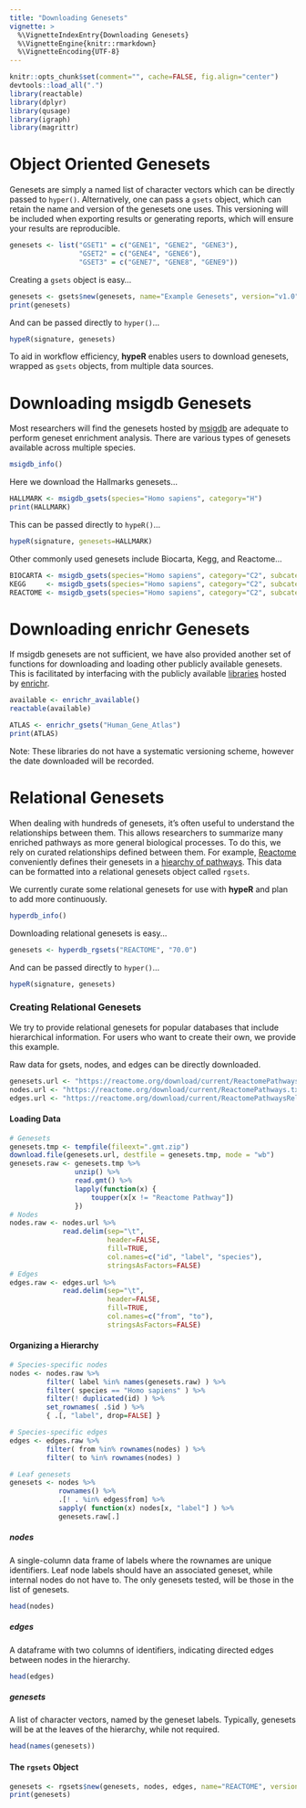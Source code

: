 ```yaml
---
title: "Downloading Genesets"
vignette: >
  %\VignetteIndexEntry{Downloading Genesets}
  %\VignetteEngine{knitr::rmarkdown}
  %\VignetteEncoding{UTF-8}
---
```


```r
knitr::opts_chunk$set(comment="", cache=FALSE, fig.align="center")
devtools::load_all(".")
library(reactable)
library(dplyr)
library(qusage)
library(igraph)
library(magrittr)
```

# Object Oriented Genesets

Genesets are simply a named list of character vectors which can be directly passed to `hyper()`. Alternatively, one can pass a `gsets` object, which can retain the name and version of the genesets one uses. This versioning will be included when exporting results or generating reports, which will ensure your results are reproducible.

```r

genesets <- list("GSET1" = c("GENE1", "GENE2", "GENE3"),
                 "GSET2" = c("GENE4", "GENE6"),
                 "GSET3" = c("GENE7", "GENE8", "GENE9"))

```

Creating a `gsets` object is easy...

```r

genesets <- gsets$new(genesets, name="Example Genesets", version="v1.0")
print(genesets)

```

And can be passed directly to `hyper()`...

```r

hypeR(signature, genesets)

```

To aid in workflow efficiency, __hypeR__ enables users to download genesets, wrapped as `gsets` objects, from multiple data sources.

# Downloading **msigdb** Genesets

Most researchers will find the genesets hosted by [msigdb](https://software.broadinstitute.org/gsea/msigdb/collections.jsp) are adequate to perform geneset enrichment analysis. There are various types of genesets available across multiple species.

```r

msigdb_info()

```

Here we download the Hallmarks genesets...

```r

HALLMARK <- msigdb_gsets(species="Homo sapiens", category="H")
print(HALLMARK)

```

This can be passed directly to `hypeR()`...

```r

hypeR(signature, genesets=HALLMARK)

```

Other commonly used genesets include Biocarta, Kegg, and Reactome...

```r

BIOCARTA <- msigdb_gsets(species="Homo sapiens", category="C2", subcategory="CP:BIOCARTA")
KEGG     <- msigdb_gsets(species="Homo sapiens", category="C2", subcategory="CP:KEGG")
REACTOME <- msigdb_gsets(species="Homo sapiens", category="C2", subcategory="CP:REACTOME")

```

# Downloading **enrichr** Genesets

If msigdb genesets are not sufficient, we have also provided another set of functions for downloading and loading other publicly available genesets. This is facilitated by interfacing with the publicly available [libraries](https://amp.pharm.mssm.edu/Enrichr/#stats) hosted by [enrichr](https://amp.pharm.mssm.edu/Enrichr/).

```r

available <- enrichr_available()
reactable(available)

```

```r

ATLAS <- enrichr_gsets("Human_Gene_Atlas")
print(ATLAS)

```

Note: These libraries do not have a systematic versioning scheme, however the date downloaded will be recorded.

# Relational Genesets

When dealing with hundreds of genesets, it's often useful to understand the relationships between them. This allows researchers to summarize many enriched pathways as more general biological processes. To do this, we rely on curated relationships defined between them. For example, [Reactome](https://reactome.org/) conveniently defines their genesets in a [hiearchy of pathways](https://reactome.org/PathwayBrowser/). This data can be formatted into a relational genesets object called `rgsets`.

We currently curate some relational genesets for use with __hypeR__ and plan to add more continuously.

```r

hyperdb_info()

```

Downloading relational genesets is easy...

```r

genesets <- hyperdb_rgsets("REACTOME", "70.0")

```

And can be passed directly to `hyper()`...

```r

hypeR(signature, genesets)

```

### Creating Relational Genesets

We try to provide relational genesets for popular databases that include hierarchical information. For users who want to create their own, we provide this example.

Raw data for gsets, nodes, and edges can be directly downloaded.

```r

genesets.url <- "https://reactome.org/download/current/ReactomePathways.gmt.zip"
nodes.url <- "https://reactome.org/download/current/ReactomePathways.txt"
edges.url <- "https://reactome.org/download/current/ReactomePathwaysRelation.txt"

```

#### Loading Data
```r

# Genesets
genesets.tmp <- tempfile(fileext=".gmt.zip")
download.file(genesets.url, destfile = genesets.tmp, mode = "wb")
genesets.raw <- genesets.tmp %>%
                unzip() %>%
                read.gmt() %>%
                lapply(function(x) {
                    toupper(x[x != "Reactome Pathway"])
                })
# Nodes
nodes.raw <- nodes.url %>%
             read.delim(sep="\t", 
                        header=FALSE, 
                        fill=TRUE, 
                        col.names=c("id", "label", "species"), 
                        stringsAsFactors=FALSE)
# Edges
edges.raw <- edges.url %>%
             read.delim(sep="\t", 
                        header=FALSE, 
                        fill=TRUE, 
                        col.names=c("from", "to"),
                        stringsAsFactors=FALSE)

```

#### Organizing a Hierarchy

```r

# Species-specific nodes
nodes <- nodes.raw %>%
         filter( label %in% names(genesets.raw) ) %>%
         filter( species == "Homo sapiens" ) %>%
         filter(! duplicated(id) ) %>%
         set_rownames( .$id ) %>%
         { .[, "label", drop=FALSE] }

# Species-specific edges
edges <- edges.raw %>%
         filter( from %in% rownames(nodes) ) %>%
         filter( to %in% rownames(nodes) )

# Leaf genesets
genesets <- nodes %>%
            rownames() %>%
            .[! . %in% edges$from] %>%
            sapply( function(x) nodes[x, "label"] ) %>%
            genesets.raw[.]

```

##### nodes

A single-column data frame of labels where the rownames are unique identifiers. Leaf node labels should have an associated geneset, while internal nodes do not have to. The only genesets tested, will be those in the list of genesets.

```r

head(nodes)

```

##### edges

A dataframe with two columns of identifiers, indicating directed edges between nodes in the hierarchy.

```r

head(edges)

```

##### genesets

A list of character vectors, named by the geneset labels. Typically, genesets will be at the leaves of the hierarchy, while not required.

```r

head(names(genesets))

```

#### The `rgsets` Object

```r

genesets <- rgsets$new(genesets, nodes, edges, name="REACTOME", version="v70.0")
print(genesets)

```
